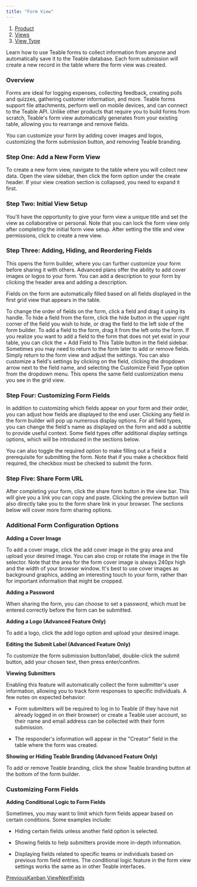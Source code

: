 ```yaml
---
title: "Form View"
---
```


1. [Product](/product)
2. [Views](/product/views)
3. [View Type](/product/views/view-type)

Learn how to use Teable forms to collect information from anyone and automatically save it to the Teable database. Each form submission will create a new record in the table where the form view was created.

### Overview

Forms are ideal for logging expenses, collecting feedback, creating polls and quizzes, gathering customer information, and more. Teable forms support file attachments, perform well on mobile devices, and can connect to the Teable API. Unlike other products that require you to build forms from scratch, Teable's form view automatically generates from your existing table, allowing you to rearrange and remove fields.

You can customize your form by adding cover images and logos, customizing the form submission button, and removing Teable branding.

### **Step One: Add a New Form View**

To create a new form view, navigate to the table where you will collect new data. Open the view sidebar, then click the form option under the create header. If your view creation section is collapsed, you need to expand it first.

### **Step Two: Initial View Setup**

You'll have the opportunity to give your form view a unique title and set the view as collaborative or personal. Note that you can lock the form view only after completing the initial form view setup. After setting the title and view permissions, click to create a new view.

### **Step Three: Adding, Hiding, and Reordering Fields**

This opens the form builder, where you can further customize your form before sharing it with others. Advanced plans offer the ability to add cover images or logos to your form. You can add a description to your form by clicking the header area and adding a description.

Fields on the form are automatically filled based on all fields displayed in the first grid view that appears in the table.

To change the order of fields on the form, click a field and drag it using its handle. To hide a field from the form, click the hide button in the upper right corner of the field you wish to hide, or drag the field to the left side of the form builder. To add a field to the form, drag it from the left onto the form. If you realize you want to add a field to the form that does not yet exist in your table, you can click the + Add Field to This Table button in the field sidebar. Sometimes you may need to return to the form later to add or remove fields. Simply return to the form view and adjust the settings. You can also customize a field's settings by clicking on the field, clicking the dropdown arrow next to the field name, and selecting the Customize Field Type option from the dropdown menu. This opens the same field customization menu you see in the grid view.

### **Step Four: Customizing Form Fields**

In addition to customizing which fields appear on your form and their order, you can adjust how fields are displayed to the end user. Clicking any field in the form builder will pop up numerous display options. For all field types, you can change the field's name as displayed on the form and add a subtitle to provide useful context. Some field types offer additional display settings options, which will be introduced in the sections below.

You can also toggle the required option to make filling out a field a prerequisite for submitting the form. Note that if you make a checkbox field required, the checkbox must be checked to submit the form.

### **Step Five: Share Form URL**

After completing your form, click the share form button in the view bar. This will give you a link you can copy and paste. Clicking the preview button will also directly take you to the form share link in your browser. The sections below will cover more form sharing options.

### Additional Form Configuration Options

**Adding a Cover Image**

To add a cover image, click the add cover image in the gray area and upload your desired image. You can also crop or rotate the image in the file selector. Note that the area for the form cover image is always 240px high and the width of your browser window. It's best to use cover images as background graphics, adding an interesting touch to your form, rather than for important information that might be cropped.

**Adding a Password**

When sharing the form, you can choose to set a password, which must be entered correctly before the form can be submitted.

**Adding a Logo (Advanced Feature Only)**

To add a logo, click the add logo option and upload your desired image.

**Editing the Submit Label (Advanced Feature Only)**

To customize the form submission button/label, double-click the submit button, add your chosen text, then press enter/confirm.

**Viewing Submitters**

Enabling this feature will automatically collect the form submitter's user information, allowing you to track form responses to specific individuals. A few notes on expected behavior:

* Form submitters will be required to log in to Teable (if they have not already logged in on their browser) or create a Teable user account, so their name and email address can be collected with their form submission.

* The responder's information will appear in the "Creator" field in the table where the form was created.

**Showing or Hiding Teable Branding (Advanced Feature Only)**

To add or remove Teable branding, click the show Teable branding button at the bottom of the form builder.

### Customizing Form Fields

**Adding Conditional Logic to Form Fields**

Sometimes, you may want to limit which form fields appear based on certain conditions. Some examples include:

* Hiding certain fields unless another field option is selected.

* Showing fields to help submitters provide more in-depth information.

* Displaying fields related to specific teams or individuals based on previous form field entries. The conditional logic feature in the form view settings works the same as in other Teable interfaces.

[PreviousKanban View](/product/views/view-type/kanban-view)[NextFields](/product/fields)
